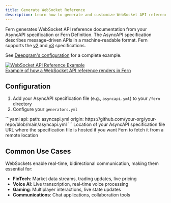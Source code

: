 ```yaml
---
title: Generate WebSocket Reference
description: Learn how to generate and customize WebSocket API reference documentation
---
```


Fern generates WebSocket API reference documentation from your AsyncAPI specification or Fern Definition. The AsyncAPI specification describes message-driven APIs in a machine-readable format. Fern supports the [v2](https://www.asyncapi.com/docs/reference/specification/v2.x) and [v3](https://www.asyncapi.com/docs/reference/specification/v3.0.0) specifications.

See [Deepgram's configuration](https://github.com/deepgram/deepgram-fern-config/tree/main/fern) for a complete example.

<a href="https://developers.deepgram.com/reference/voice-agent-api/agent">
  <Frame>
    <img src="./websocket-deepgram.png" alt="WebSocket API Reference Example" />
    <figcaption>Example of how a WebSocket API reference renders in Fern</figcaption>
  </Frame>
</a>

## Configuration


1. Add your AsyncAPI specification file (e.g., `asyncapi.yml`) to your `/fern` directory
2. Configure your `generators.yml`

<CodeBlock title='generators.yml'>
  ```yaml
api:
    path: asyncapi.yml
    origin: https://github.com/your-org/your-repo/blob/main/asyncapi.yml
  ```
</CodeBlock>

<Params>
  <Param name="path" required>
    Location of your AsyncAPI specification file
  </Param>
  <Param name="origin" optional>
    URL where the specification file is hosted if you want Fern to fetch it from a remote location
  </Param>
</Params>

## Common Use Cases

WebSockets enable real-time, bidirectional communication, making them essential for:

- **FinTech**: Market data streams, trading updates, live pricing
- **Voice AI**: Live transcription, real-time voice processing
- **Gaming**: Multiplayer interactions, live state updates
- **Communications**: Chat applications, collaboration tools
